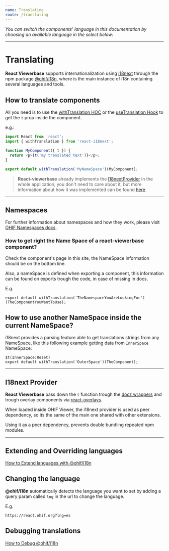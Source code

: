 ```yaml
---
name: Translating
route: /translating
---
```



_You can switch the components' language in this documentation by choosing an
available language in the select below:_

<LanguageSwitcher />

---

# Translating

**React Viewerbase** supports internationalization using
[i18next](https://www.i18next.com/) through the npm package
[@ohif/i18n](https://www.npmjs.com/package/@ohif/i18n), where is the main
instance of i18n containing several languages and tools.

## How to translate components

All you need is to use the
[withTranslation HOC](https://react.i18next.com/latest/withtranslation-hoc) or
the [useTranslation Hook](https://react.i18next.com/latest/usetranslation-hook)
to get the `t` prop inside the component.

e.g.:

```js
import React from 'react';
import { withTranslation } from 'react-i18next';

function MyComponent({ t }) {
  return <p>{t('my translated text')}</p>;
}

export default withTranslation('MyNameSpace')(MyComponent);
```

> **React-viewerbase** already implements the
> [I18nextProvider](https://react.i18next.com/latest/i18nextprovider) in the
> whole application, you don't need to care about it, but more information about
> how it was implemented can be found [here](#i18next-provider).

---

## Namespaces

For further information about namespaces and how they work, please visit
[OHIF Namespaces docs](https://docs.ohif.org/essentials/translating.html#namespaces).

### How to get right the Name Space of a react-viewerbase component?

Check the component's page in this site, the NameSpace information should be on
the bottom line.

Also, a nameSpace is defined when exporting a component, this information can be
found on exports trough the code, in case of missing in docs.

E.g.

```
export default withTranslation('TheNamespaceYouAreLookingFor')(TheComponentYouWantToUse);
```

## How to use another NameSpace inside the current NameSpace?

i18next provides a parsing feature able to get translations strings from any
NameSpace, like this following example getting data from `InnerSpace` NameSpace:

```
$t(InnerSpace:Reset)
export default withTranslation('OuterSpace')(TheComponent);
```

---

## I18next Provider

**React Viewerbase** pass down the `t` function trough the
[docz wrappers](https://www.docz.site/docs/project-configuration#wrapper) and
trough overlay components via
[react-overlays](https://github.com/OHIF/react-viewerbase/blob/master/src/components/overlayTrigger/Overlay.js).

When loaded inside OHIF Viewer, the i18next provider is used as peer dependency,
so its the same of the main one shared with other extensions.

Using it as a peer dependency, prevents double bundling repeated npm modules.

---

## Extending and Overriding languages

[How to Extend languages with @ohif/i18n](https://docs.ohif.org/essentials/translating.html#extending-languages-in-ohifi18n)

## Changing the language

**@ohif/i18n** automatically detects the language you want to set by adding a
query param called `lng` in the url to change the language.

E.g.

```
https://react.ohif.org?lng=es
```

## Debugging translations

[How to Debug @ohif/i18n](https://docs.ohif.org/essentials/translating.html#debugging-translations)
